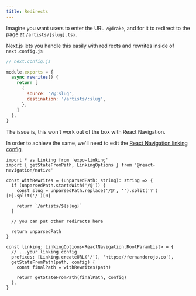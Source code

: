 ```yaml
---
title: Redirects
---
```


Imagine you want users to enter the URL `/@drake`, and for it to redirect to the page at `/artists/[slug].tsx`.

Next.js lets you handle this easily with redirects and rewrites inside of `next.config.js`

```js twoslash
// next.config.js

module.exports = {
  async rewrites() {
    return [
      {
        source: '/@:slug',
        destination: '/artists/:slug',
      },
    ]
  },
}
```

The issue is, this won't work out of the box with React Navigation.

In order to achieve the same, we'll need to edit the [React Navigation linking config](https://reactnavigation.org/docs/configuring-links).

```tsx twoslash
import * as Linking from 'expo-linking'
import { getStateFromPath, LinkingOptions } from '@react-navigation/native'

const withRewrites = (unparsedPath: string): string => {
  if (unparsedPath.startsWith('/@')) {
    const slug = unparsedPath.replace('/@', '').split('?')[0].split('/')[0]

    return `/artists/${slug}`
  }

  // you can put other redirects here

  return unparsedPath
}

const linking: LinkingOptions<ReactNavigation.RootParamList> = {
  // ...your linking config
  prefixes: [Linking.createURL('/'), 'https://fernandorojo.co'],
  getStateFromPath(path, config) {
    const finalPath = withRewrites(path)

    return getStateFromPath(finalPath, config)
  },
}
```
